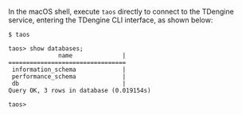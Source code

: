 In the macOS shell, execute `taos` directly to connect to the TDengine service, entering the TDengine CLI interface, as shown below:

```text
$ taos

taos> show databases;
              name              |
=================================
 information_schema             |
 performance_schema             |
 db                             |
Query OK, 3 rows in database (0.019154s)

taos>
```
